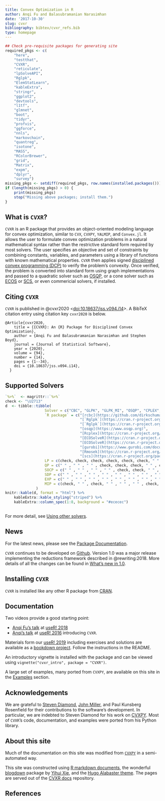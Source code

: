 ```yaml
---
title: Convex Optimization in R
author: Anqi Fu and Balasubramanian Narasimhan
date: '2017-10-30'
slug: cvxr
bibliography: bibtex/cvxr_refs.bib
type: homepage
---
```


```r
## Check pre-requisite packages for generating site
required_pkgs <- c(
    "here",
    "testthat",
    "CVXR",
    "reticulate",
    "lpSolveAPI",
    "Rglpk",
    "ElemStatLearn",
    "kableExtra",
    "stringr",
    "ggplot2",
    "devtools",
    "l1tf",
    "glmnet",
    "boot",
    "tidyr",
    "profvis",
    "ggforce",
    "nnls",
    "markovchain",
    "quantreg",
    "isotone",
    "MASS",
    "RColorBrewer",
    "grid",
    "Matrix",
    "expm",
    "dplyr",
    "survey")
missing_pkgs <- setdiff(required_pkgs, row.names(installed.packages()))
if (length(missing_pkgs) > 0) {
    print(missing_pkgs)
    stop("Missing above packages; install them.")
}
```

## What is `CVXR`?

`CVXR` is an R package that provides an object-oriented modeling
language for convex optimization, similar to `CVX`, `CVXPY`, `YALMIP`,
and `Convex.jl`. It allows the user to formulate convex optimization
problems in a natural mathematical syntax rather than the restrictive
standard form required by most solvers. The user specifies an
objective and set of constraints by combining constants, variables,
and parameters using a library of functions with known mathematical
properties. `CVXR` then applies
signed [disciplined convex programming (DCP)](/post/cvxr_dcp) to
verify the problem’s convexity. Once verified, the problem is
converted into standard form using graph implementations and
passed to a quadratic solver such as [OSQP](https://osqp.org/), or a cone solver such
as [ECOS](https://github.com/embotech/ecos)
or [SCS](https://github.com/cvxgrp/scs), or even commericial solvers,
if installed.

## Citing `CVXR`

`CVXR` is published in @cvxr2020
<[doi:10.18637/jss.v094.i14](https://dx.doi.org/10.18637/jss.v094.i14)>. A
BibTeX citation entry using citation key `cvxr2020` is below.

```
@Article{cvxr2020,
    title = {{CVXR}: An {R} Package for Disciplined Convex Optimization},
    author = {Anqi Fu and Balasubramanian Narasimhan and Stephen Boyd},
    journal = {Journal of Statistical Software},
    year = {2020},
    volume = {94},
    number = {14},
    pages = {1--34},
    doi = {10.18637/jss.v094.i14},
  }
```

## Supported Solvers

```r
`%>%`  <- magrittr::`%>%`
check <- "\U2713"
d  <- tibble::tibble(
                  Solver = c("CBC", "GLPK", "GLPK_MI", "OSQP", "CPLEX", "ECOS", "ECOS_BB", "GUROBI", "MOSEK", "SCS"),
                  `R package` = c("[rcbc](https://github.com/dirkschumacher/rcbc)",
                                  "[`Rglpk`](https://cran.r-project.org/package=Rglpk)",
                                  "[`Rglpk`](https://cran.r-project.org/package=Rglpk)",
                                  "[osqp](https://www.osqp.org)",
                                  "[Rcplex](https://cran.r-project.org/package=Rcplex)",
                                  "[ECOSolveR](https://cran.r-project.org/package=ECOSolveR)",
                                  "[ECOSolveR](https://cran.r-project.org/package=ECOSolveR)",
                                  "[gurobi](https://www.gurobi.com/documentation/9.0/refman/ins_the_r_package.html)",
                                  "[Rmosek](https://cran.r-project.org/package=Rmosek)",
                                  "[scs](https://cran.r-project.org/package=scs)"),
                  LP = c(check, check, check, check, check, check, " " , check, check, check),
                  QP = c(" " , " " , " " , check, check, check, " " , check, check, check),
                  SOCP = c(" " , " " , " " , " " , check, check, " " , check, check, check),
                  SDP = c(" " , " " , " " , " " , " " , " " , " " , " " , check, check),
                  EXP = c(" " , " " , " " , " " , " " , " " , " " , " " , check, check),
                  MIP = c(check, " " , check, " " , " " , " " , check, check, check, check)
              )
knitr::kable(d, format = "html") %>%
    kableExtra::kable_styling("striped") %>%
    kableExtra::column_spec(1:8, background = "#ececec")
                  
```

For more detail, see [Using other solvers](/cvxr_examples/cvxr_using-other-solvers/).

## News

For the latest news, please see the [Package
Documentation](https://www.cvxgrp.org/CVXR). 

`CVXR` continues to be developed on
[Github](https://github.com/cvxgrp/CVXR). Version 1.0 was a major
release implementing the reductions framework described in
@rewriting:2018. More details of all the changes can be found in
[What's new in 1.0](/cvxr_examples/whats_new_1.0/).
  

## Installing `CVXR`

`CVXR` is installed like any other R package from
[CRAN](https://cloud.r-project.org).

## Documentation

Two videos provide a good starting point:

- [Anqi Fu's talk](https://www.youtube.com/watch?v=MyglbtnmQ8A) at
 [useR!  2018](http://user2018.r-project.org)
- [Anqi's
talk](http://channel9.msdn.com/Events/useR-international-R-User-conference/useR2016/CVXR-An-R-Package-for-Modeling-Convex-Optimization-Problems)
at [useR!  2016](http://user2016.r-project.org) introducing `CVXR`. 

Materials form our [useR!
2019](http://user2019.r-project.org/tutorials/) including exercises
and solutions are available as a [bookdown
project](https://github.com/bnaras/cvxr_tutorial). Follow the
instructions in the README.

An introductory vignette is installed with the package and can be
viewed using `vignette("cvxr_intro", package = "CVXR")`.

A large set of examples, many ported from `CVXPY`, are available on
this site in the [Examples](/post/cvxr_examples/) section.

## Acknowledgements

We are grateful to [Steven
Diamond](https://web.stanford.edu/~stevend2/), [John
Miller](https://people.eecs.berkeley.edu/~miller_john/), and Paul
Kunsberg Rosenfield for their contributions to the software’s
development. In particular, we are indebted to Steven Diamond for his
work on [CVXPY](http://www.cvxpy.org/en/latest/). Most of `CVXR`'s
code, documentation, and examples were ported from his Python library.

## About this site

Much of the documentation on this site was modified
from [`CVXPY`](https://cvxpy.org) in a semi-automated way. 

This site was constructed
using [R markdown documents](http://rmarkdown.rstudio.com/), the
wonderful [blogdown](https://cloud.r-package.org/package="blogdown")
package by [Yihui Xie](https://yihui.name/), and
the
[Hugo Alabaster theme](https://themes.gohugo.io/theme/hugo-alabaster-theme/). The
pages are served out of
the [CVXR docs](https://github.com/bnaras/cvxr_docs) repository.

## References
